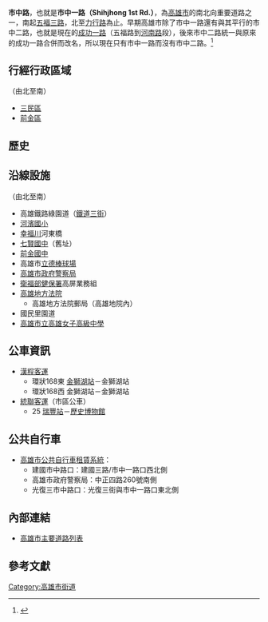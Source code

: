 {{Infobox TwRoad2
|bgcolorh=DARKGREEN
|colorh=white
|code=
|name= 市中一路
|enname= Shihjhong 1st Rd.
|level= 一般道路
|length=
|sec=
|lastext=
|line=
|start= [[五福三路|五福三路]]
|end= [[力行路_(三民區)|力行路]]
|junc= [[民生二路|民生二路]]、[[中正四路|中正四路]]、<br />[[七賢二路|七賢二路]]、[[建國路_(高雄市)|建國三路]]
|img=
|cap=
|size=
|left= 
|right= 
|leftlink= 
|leftdirection= S
|rightlink= 
|rightdirection= N
|SN=
|SNtype=
|SNNum=
|SN2=
|SN2type=
|SN2Num=
|SN3=
|SN3type=
|SN3Num=
}}
'''市中路'''，也就是'''市中一路（Shihjhong 1st Rd.）'''，為[[高雄市|高雄市]]的南北向重要道路之一，南起[[五福路_(高雄市)|五福三路]]，北至[[力行路_(高雄市)|力行路]]為止。早期高雄市除了市中一路還有與其平行的市中二路，也就是現在的[[成功路_(高雄市)|成功一路]]（五福路到[[河南路_(高雄市)|河南路]]段），後來市中二路統一與原來的成功一路合併而改名，所以現在只有市中一路而沒有市中二路。<ref>{{Cite web |url= http://gissrv4.sinica.edu.tw/gis/kaohsiung.aspx |title= 高雄市百年歷史地圖 高雄市路街巷詳圖 |language= zh-hant |access-date= 2021-08-06 |archive-date= 2021-01-18 |archive-url= https://web.archive.org/web/20210118191535/http://gissrv4.sinica.edu.tw/gis/kaohsiung.aspx }}</ref>

== 行經行政區域 ==
（由北至南）
* [[三民區|三民區]]
* [[前金區|前金區]]

== 歷史 ==
{{expand section}}

== 沿線設施 ==
（由北至南）
* 高雄鐵路綠園道（[[鐵道街_(高雄市)|鐵道三街]]）
* [[河濱國小|河濱國小]]
* [[幸福川|幸福川]]河東橋
* [[高雄市立七賢國民中學|七賢國中]]（舊址）
* [[高雄市立前金國民中學|前金國中]]
* 高雄市[[立德棒球場|立德棒球場]]
* [[高雄市政府警察局|高雄市政府警察局]]
* [[衛福部健保署|衛福部健保署]]高屏業務組
* [[高雄地方法院|高雄地方法院]]
** 高雄地方法院郵局（高雄地院內）
* 國民里園道
* [[高雄市立高雄女子高級中學|高雄市立高雄女子高級中學]]

== 公車資訊 ==
* [[漢程客運|漢程客運]]
** 環狀168東 [[金獅湖站|金獅湖站]]－金獅湖站
** 環狀168西 金獅湖站－金獅湖站
* [[統聯客運|統聯客運]]（市區公車）
** 25 [[瑞豐站|瑞豐站]]－[[歷史博物館|歷史博物館]]
== 公共自行車 ==
* [[高雄市公共自行車租賃系統|高雄市公共自行車租賃系統]]：
** 建國市中路口：建國三路/市中一路口西北側
** 高雄市政府警察局：中正四路260號南側
** 光復三市中路口：光復三街與市中一路口東北側

== 內部連結 ==
* [[高雄市主要道路列表|高雄市主要道路列表]]

== 參考文獻 ==
{{Reflist}}

{{高雄市重要道路}}

[[Category:高雄市街道|Category:高雄市街道]]


{{TW-road-stub}}